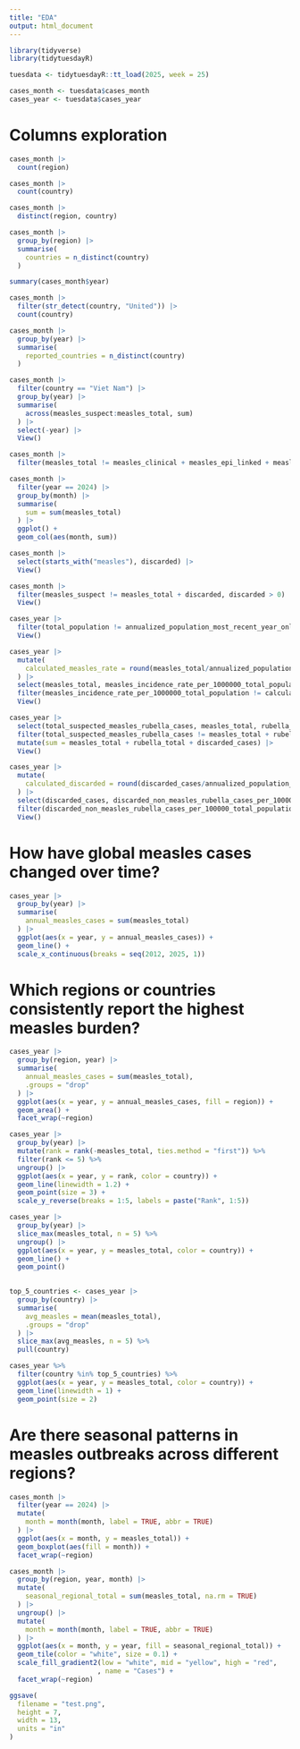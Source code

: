 ---
title: "EDA"
output: html_document
---

```{r}
library(tidyverse)
library(tidytuesdayR)
```

```{r}
tuesdata <- tidytuesdayR::tt_load(2025, week = 25)

cases_month <- tuesdata$cases_month
cases_year <- tuesdata$cases_year
```

# Columns exploration

```{r}
cases_month |>
  count(region)

cases_month |>
  count(country)

cases_month |>
  distinct(region, country)

cases_month |>
  group_by(region) |>
  summarise(
    countries = n_distinct(country)
  )

summary(cases_month$year)

cases_month |>
  filter(str_detect(country, "United")) |>
  count(country)

cases_month |>
  group_by(year) |>
  summarise(
    reported_countries = n_distinct(country)
  )

cases_month |> 
  filter(country == "Viet Nam") |>
  group_by(year) |>
  summarise(
    across(measles_suspect:measles_total, sum)
  ) |>
  select(-year) |>
  View()

cases_month |>
  filter(measles_total != measles_clinical + measles_epi_linked + measles_lab_confirmed)

cases_month |>
  filter(year == 2024) |>
  group_by(month) |>
  summarise(
    sum = sum(measles_total)
  ) |>
  ggplot() +
  geom_col(aes(month, sum))

cases_month |>
  select(starts_with("measles"), discarded) |>
  View()

cases_month |>
  filter(measles_suspect != measles_total + discarded, discarded > 0) |>
  View()

cases_year |>
  filter(total_population != annualized_population_most_recent_year_only) |>
  View()

cases_year |>
  mutate(
    calculated_measles_rate = round(measles_total/annualized_population_most_recent_year_only * 1000000, 2)
  ) |>
  select(measles_total, measles_incidence_rate_per_1000000_total_population, calculated_measles_rate) |>
  filter(measles_incidence_rate_per_1000000_total_population != calculated_measles_rate) |>
  View()

cases_year |>
  select(total_suspected_measles_rubella_cases, measles_total, rubella_total, discarded_cases) |>
  filter(total_suspected_measles_rubella_cases != measles_total + rubella_total + discarded_cases) |>
  mutate(sum = measles_total + rubella_total + discarded_cases) |>
  View()

cases_year |>
  mutate(
    calculated_discarded = round(discarded_cases/annualized_population_most_recent_year_only * 100000, 2)
  ) |>
  select(discarded_cases, discarded_non_measles_rubella_cases_per_100000_total_population, calculated_discarded) |>
  filter(discarded_non_measles_rubella_cases_per_100000_total_population != calculated_discarded) |>
  View()
```

# How have global measles cases changed over time?

```{r}
cases_year |>
  group_by(year) |>
  summarise(
    annual_measles_cases = sum(measles_total)
  ) |>
  ggplot(aes(x = year, y = annual_measles_cases)) +
  geom_line() +
  scale_x_continuous(breaks = seq(2012, 2025, 1))
```

# Which regions or countries consistently report the highest measles burden?

```{r}
cases_year |>
  group_by(region, year) |>
  summarise(
    annual_measles_cases = sum(measles_total),
    .groups = "drop"
  ) |>
  ggplot(aes(x = year, y = annual_measles_cases, fill = region)) +
  geom_area() +
  facet_wrap(~region)
```

```{r}
cases_year |>
  group_by(year) |>
  mutate(rank = rank(-measles_total, ties.method = "first")) %>%
  filter(rank <= 5) %>%
  ungroup() |>
  ggplot(aes(x = year, y = rank, color = country)) +
  geom_line(linewidth = 1.2) +
  geom_point(size = 3) +
  scale_y_reverse(breaks = 1:5, labels = paste("Rank", 1:5))
```

```{r}
cases_year |>
  group_by(year) |>
  slice_max(measles_total, n = 5) %>%
  ungroup() |>
  ggplot(aes(x = year, y = measles_total, color = country)) +
  geom_line() +
  geom_point()
  
```

```{r}
top_5_countries <- cases_year |>
  group_by(country) |>
  summarise(
    avg_measles = mean(measles_total),
    .groups = "drop"
  ) |>
  slice_max(avg_measles, n = 5) %>%
  pull(country)

cases_year %>%
  filter(country %in% top_5_countries) %>%
  ggplot(aes(x = year, y = measles_total, color = country)) +
  geom_line(linewidth = 1) +
  geom_point(size = 2)
```

# Are there seasonal patterns in measles outbreaks across different regions?

```{r}
cases_month |>
  filter(year == 2024) |>
  mutate(
    month = month(month, label = TRUE, abbr = TRUE)
  ) |>
  ggplot(aes(x = month, y = measles_total)) +
  geom_boxplot(aes(fill = month)) +
  facet_wrap(~region)

cases_month |>
  group_by(region, year, month) |>
  mutate(
    seasonal_regional_total = sum(measles_total, na.rm = TRUE)
  ) |>
  ungroup() |>
  mutate(
    month = month(month, label = TRUE, abbr = TRUE)
  ) |>
  ggplot(aes(x = month, y = year, fill = seasonal_regional_total)) +
  geom_tile(color = "white", size = 0.1) +
  scale_fill_gradient2(low = "white", mid = "yellow", high = "red", 
                      , name = "Cases") +
  facet_wrap(~region)
```

```{r}
ggsave(
  filename = "test.png",
  height = 7,
  width = 13,
  units = "in"
)
```










